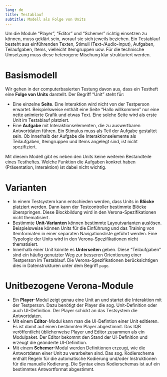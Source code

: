 ---
lang: de
title: Testablauf
subtitle: Modell als Folge von Units
---

Um die Module "Player", "Editor" und "Schemer" richtig einsetzen zu können, muss geklärt sein, worauf sie sich jeweils beziehen. Ein Testablauf besteht aus einführenden Texten, Stimuli (Text-/Audio-Input), Aufgaben, Teilaufgaben, Items, vielleicht Itemgruppen usw. Für die technische Umsetzung muss diese heterogene Mischung klar strukturiert werden.

# Basismodell

Wir gehen in der computerbasierten Testung davon aus, dass ein Testheft eine **Folge von Units** darstellt. Der Begriff "Unit" steht für:

* Eine einzelne **Seite**. Eine Interaktion wird nicht von der Testperson erwartet. Beispielsweise enthält eine Seite "Hallo willkommen" nur eine nette animierte Grafik und etwas Text. Eine solche Seite wird als erste Unit im Testablauf platziert.
* Eine **Aufgabe** mit Interaktionselementen, die zu auswertbaren Antwortdaten führen. Ein Stimulus muss als Teil der Aufgabe gestaltet sein. Ob innerhalb der Aufgabe die Interaktionselemente als Teilaufgaben, Itemgruppen und Items angelegt sind, ist nicht spezifiziert.

Mit diesem Modell gibt es neben den Units keine weiteren Bestandteile eines Testheftes. Welche Funktion die Aufgaben konkret haben (Präsentation, Interaktion) ist dabei nicht wichtig.

# Varianten

* In einem Testsystem kann entschieden werden, dass Units in **Blöcke** platziert werden. Dann kann der Testcontroller bestimmte Blöcke überspringen. Diese Blockbildung wird in den Verona-Spezifikationen nicht thematisiert.
* Bestimmte **Unit-Varianten** können bestimmte Layoutvarianten auslösen. Beispielsweise können Units für die Einführung und das Training von Itemformaten in einer separaten Navigationsliste geführt werden. Eine Typologie der Units wird in den Verona-Spezifikationen nicht thematisiert.
* Innerhalb einer Unit könnte es **Unterseiten** geben. Diese "Teilaufgaben" sind ein häufig genutzter Weg zur besseren Orientierung einer Testperson im Testablauf. Die Verona-Spezifikationen berücksichtigen dies in Datenstrukturen unter dem Begriff `page`.

# Unitbezogene Verona-Module

* Ein **Player**-Modul zeigt genau eine Unit an und startet die Interaktion mit der Testperson. Dazu benötigt der Player die sog. Unit-Definition oder auch UI-Definition. Der Player schickt an das Testsystem die Antwortdaten.
* Mit einem **Editor**-Modul kann man die UI-Defintion einer Unit editieren. Es ist damit auf einen bestimmten Player abgestimmt. Das IQB veröffentlicht üblicherweise Player und Editor zusammen als ein Modulpaket. Der Editor bekommt den Stand der UI-Definition und erzeugt die geänderte UI-Definition.
* Mit einem **Schemer**-Modul werden Definitionen erzeugt, wie die Antwortdaten einer Unit zu verarbeiten sind. Das sog. Kodierschema enthält Regeln für die automatische Kodierung und/oder Instruktionen für die manuelle Kodierung. Die Syntax eines Kodierschemas ist auf ein bestimmtes Antwortformat abgestimmt.
